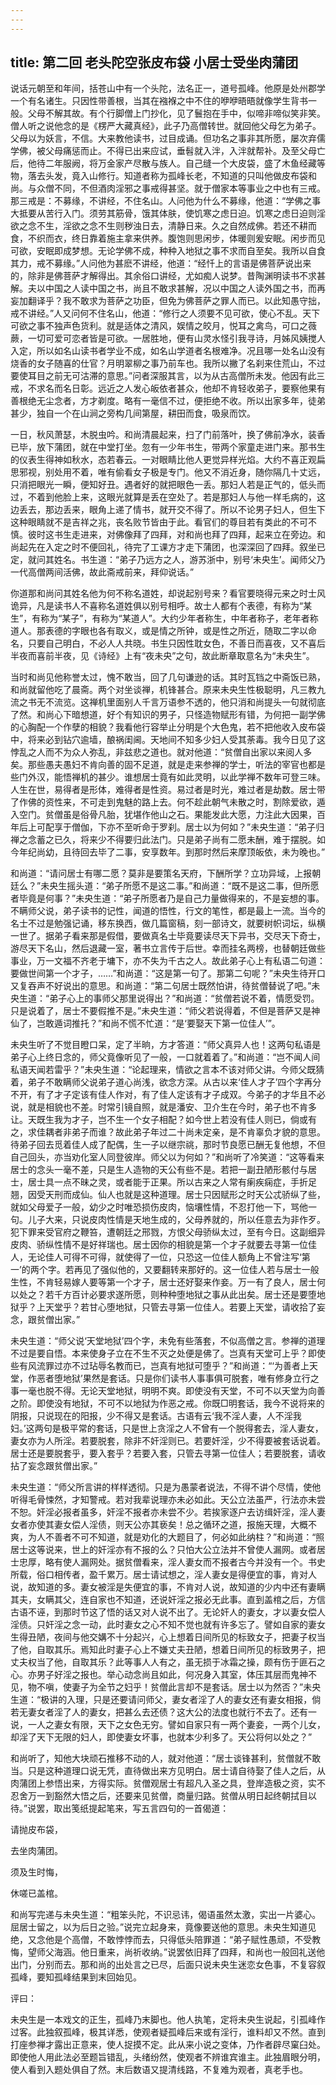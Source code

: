 ```yaml
---
---
---
```

title: 第二回 老头陀空张皮布袋 小居士受坐肉蒲团
---



说话元朝至和年间，括苍山中有一个头陀，法名正一，道号孤峰。他原是处州郡学一个有名诸生。只因性带善根，当其在襁褓之中不住的咿咿晤晤就像学生背书一般。父母不解其故。有个行脚僧上门抄化，见了鬟抱在手中，似啼非啼似笑非笑。僧人听之说他念的是《楞严大藏真经》，此子乃高僧转世。就回他父母乞为弟子。父母以为妖言，不信。大来教他读书，过目成诵。但功名之事非其所愿，屡次弃儒学佛，被父母痛惩而止。不得已出来应试，垂髫就入泮，入泮就帮补。及至父母亡后，他待二年服阙，将万金家产尽散与族人。自己缝一个大皮袋，盛了木鱼经藏等物，落去头发，竟入山修行。知道者称为孤峰长老，不知道的只叫他做皮布袋和尚。与众僧不同，不但酒肉淫邪之事戒得甚坚。就于僧家本等事业之中也有三戒。那三戒是：不募缘，不讲经，不住名山。人问他为什么不募缘，他道：“学佛之事大抵要从苦行入门。须劳其筋骨，饿其体肤，使饥寒之虑日迫。饥寒之虑日迫则淫欲之念不生，淫欲之念不生则秽浊日去，清静日来。久之自然成佛。若还不耕而食，不织而衣，终日靠着施主拿来供养。腹饱则思闲步，体暖则爰安眠。闲步而见可欲，安眠即成梦想。无论学佛不成，种种入地狱之事不求而自至矣。我所以自食其力，戒不募缘。”人问他为甚麽不讲经，他道：“经忏上的言语是佛菩萨说出来的，除非是佛菩萨才解得出。其余俗口讲经，尤如痴人说梦。昔陶渊明读书不求甚解。夫以中国之人读中国之书，尚且不敢求甚解，况以中国之人读外国之书，而再妄加翻译乎？我不敢求为菩萨之功臣，但免为佛菩萨之罪人而已。以此知愚守拙，戒不讲经。”人又问何不住名山，他道：“修行之人须要不见可欲，使心不乱。天下可欲之事不独声色货利。就是适体之清风，娱情之皎月，悦耳之禽鸟，可口之薇蕨，一切可爱可恋者皆是可欲。一居胜地，便有山灵水怪引我寻诗，月姊风姨搅人入定，所以如名山读书者学业不成，如名山学道者名根难净。况且哪一处名山没有烧香的女子随喜的仕官？月明翠柳之事乃前车也。我所以撇了名刹来住荒山，不过要使耳目之前无可沽滞的意思。”问者深服其言，以为从古高僧所未发。他因有此三戒，不求名而名日彰。远近之人发心皈依者甚众，他却不肯轻收弟子，要察他果有善根绝无尘念者，方才剃度。略有一毫信不过，便拒绝不收。所以出家多年，徒弟甚少，独自一个在山涧之旁构几间第屋，耕田而食，吸泉而饮。

一日，秋风萧瑟，木脱虫吟。和尚清晨起来，扫了门前落叶，换了佛前净水，装香已毕，放下蒲团，就在中堂打坐。忽有一少年书生，带两个家童走进门来。那书生的仪表生得神如秋水，态若春云。一对眼睛比他人更觉异样光焰。大约不喜正观扁思邪视，别处用不着，唯有偷看女子极是专门。他又不消近身，随你隔几十丈远，只消把眼光一瞬，便知好丑。遇者好的就把眼色一丢。那妇人若是正气的，低头而过，不着到他脸上来，这眼光就算是丢在空处了。若是那妇人与他一样毛病的，这边丢去，那边丢来，眼角上递了情书，就开交不得了。所以不论男子妇人，但生下这种眼睛就不是吉祥之兆，丧名败节皆由于此。看官们的尊目若有类此的不可不慎。彼时这书生走进来，对佛像拜了四拜，对和尚也拜了四拜，起来立在旁边。和尚起先在入定之时不便回礼，待完了工课方才走下蒲团，也深深回了四拜。叙坐已定，就问其姓名。书生道：“弟子乃远方之人，游苏浙中，别号‘未央生’。闻师父乃一代高僧两间活佛，故此斋戒前来，拜仰说话。”

你道那和尚问其姓名他为何不称名道姓，却说起别号来？看官要晓得元来之时士风诡异，凡是读书人不喜称名道姓俱以别号相呼。故士人都有个表德，有称为“某生”，有称为“某子”，有称为“某道人”。大约少年者称生，中年者称子，老年者称道人。那表德的字眼也各有取义，或是情之所钟，或是性之所近，随取二字以命名，只要自己明白，不必人人共晓。书生只因性耽女色，不善日而喜夜，又不喜后半夜而喜前半夜，见《诗经》上有“夜未央”之句，故此断章取意名为“未央生”。

当时和尚见他称誉太过，愧不敢当，回了几句谦逊的话。其时瓦铛之中斋饭已熟，和尚就留他吃了晨斋。两个对坐谈禅，机锋甚合。原来未央生性极聪明，凡三教九流之书无不流览。这禅机里面别人千言万语参不透的，他只消和尚提头一句就彻底了然。和尚心下暗想道，好个有知识的男子，只怪造物赋形有错，为何把一副学佛的心胸配一个作孽的相貌？我看他行容举止分明是个大色鬼，若不把他收入皮布袋中，将来必到钻穴逾墙，酿祸闺阃。天地间不知多少妇人受其荼毒。我今日见了这悖乱之人而不为众人弥乱，非兹悲之道也。就对他道：“贫僧自出家以来阅人多矣。那些愚夫愚妇不肯向善的固不足道，就是走来参禅的学士，听法的宰官也都是些门外汉，能悟禅机的甚少。谁想居士竟有如此灵明，以此学禅不数年可登三味。人生在世，易得者是形体，难得者是性资。易过者是时光，难过者是劫数。居士带了作佛的资性来，不可走到鬼魅的路上去。何不趁此朝气未散之时，割除爱欲，遁入空门。贫僧虽是俗骨凡胎，犹堪作他山之石。果能发此大愿，力注此大因果，百年后上可配享于僧伽，下亦不至听命于罗刹。居士以为何如？”未央生道：“弟子归禅之念蓄之已久，将来少不得要归此法门。只是弟子尚有二愿未酬，难于摆脱。如今年纪尚幼，且待回去毕了二事，安享数年。到那时然后来摩顶皈依，未为晚也。”

和尚道：“请问居士有哪二愿？莫非是要策名天府，下酬所学？立功异域，上报朝廷么？”未央生摇头道：“弟子所愿不是这二事。”和尚道：“既不是这二事，但所愿者毕竟是何事？”未央生道：“弟子所愿者乃是自己力量做得来的，不是妄想的事。不瞒师父说，弟子读书的记性，闻道的悟性，行文的笔性，都是最上一流。当今的名士不过是勉强记诵，移东换西，做几篇窗稿，刻一部诗文，就要树帜词坛，纵横一世了。据弟子看来那是假借，要做真名士毕竟要读尽天下异书，交尽天下奇士，游尽天下名山，然后退藏一室，著书立言传于后世。幸而挂名两榜，也替朝廷做些事业，万一文福不齐老于墉下，亦不失为千古之人。故此弟子心上有私语二句道：要做世间第一个才子，……”和尚道：“这是第一句了。那第二句呢？”未央生待开口又复吞声不好说出的意思。和尚道：“第二句居士既然怕讲，待贫僧替说了吧。”未央生道：“弟子心上的事师父那里说得出？”和尚道：“贫僧若说不着，情愿受罚。只是说着了，居士不要假推不是。”未央生道：“师父若说得着，不但是菩萨又是神仙了，岂敢遁词推托？”和尚不慌不忙道：“是‘要娶天下第一位佳人’”。

未央生听了不觉目瞪口呆，定了半晌，方才答道：“师父真异人也！这两句私语是弟子心上终日念的，师父竟像听见了一般，一口就着着了。”和尚道：“岂不闻人间私语天闻若雷乎？”未央生道：“论起理来，情欲之言本不该对师父讲。今师父既猜着，弟子不敢瞒师父说弟子道心尚浅，欲念方深。从古以来‘佳人才子’四个字再分不开，有了才子定该有佳人作对，有了佳人定该有才子成双。今弟子的才华且不必说，就是相貌也不差。时常引镜自照，就是潘安、卫介生在今时，弟子也不肯多让。天既生我为才子，岂不生一个女子相配？如今世上若没有佳人则已，倘或有之，求佳耦者非弟子而谁？故此弟子年过二十尚未定亲，是不肯辜负才貌的意思。待弟子回去觅着佳人成了配偶，生一子以继宗祧，那时节良愿已酬无复他想，不但自己回头，亦当劝化室人同登彼岸。师父以为何如？”和尚听了冷笑道：“这等看来居士的念头一毫不差，只是生人造物的天公有些不是。若把一副丑陋形骸付与居士，居士具一点不昧之灵，或者能于正果。所以古来之人常有瘌疾痫症，手折足翘，因受天刑而成仙。仙人也就是这种道理。居士只因赋形之时天公忒骄纵了些，就如父母爱子一般，幼少之时唯恐损伤皮肉，恼壤性情，不忍打他一下，骂他一句。儿子大来，只说皮肉性情是天地生成的，父母养就的，所以任意去为非作歹。犯下罪来受官府之鞭笞，遭朝廷之邢戮，方恨父母骄纵太过，至有今日。这副细异皮肉、骄纵性情不是好祥瑞也。居士因你的相貌是第一个才子就要去寻第一位佳人，无论佳人可得不可得，就使得了一位，只恐这一位佳人额角上不曾注写‘第一’的两个字。若再见了强似他的，又要翻转来那好的。这一位佳人若与居士一般生性，不肯轻易嫁人要等第一个才子，居士还好娶来作妾。万一有了良人，居士何以处之？若千方百计必要求遂所愿，则种种堕地狱之事从此出矣。居士还是要堕地狱乎？上天堂乎？若甘心堕地狱，只管去寻第一位佳人。若要上天堂，请收拾了妄念，跟贫僧出家。”

未央生道：“师父说‘天堂地狱’四个字，未免有些落套，不似高僧之言。参禅的道理不过是要自悟。本来使身子立在不生不灭之处便是佛了。岂真有天堂可上乎？即使些有风流罪过亦不过玷辱名教而已，岂真有地狱可堕乎？”和尚道：“‘为善者上天堂，作恶者堕地狱’果然是套话。只是你们读书人事事俱可脱套，唯有修身立行之事一毫也脱不得。无论天堂地狱，明明不爽。即使没有天堂，不可不以天堂为向善之阶。即使没有地狱，不可不以地狱为作恶之戒。你既□明套话，我今不说将来的阴报，只说现在的阳报，少不得又是套话。古语有云‘我不淫人妻，人不淫我妇。’这两句是极平常的套话，只是世上贪淫之人不曾有一个脱得套去，淫人妻女，妻女亦为人所淫。若要脱套，除非不奸淫则已。若要奸淫，少不得要被套话说着。居士还是要脱套乎，要入套乎？若要入套，只管去寻第一位佳人；若要脱套，请收拈了妄念跟贫僧出家。”

未央生道：“师父所言讲的样样透彻。只是为愚蒙者说法，不得不讲个尽情，使他听得毛骨悚然，才知警戒。若对我辈说理亦未必如此。天公立法虽严，行法亦未尝不恕。奸淫必报者虽多，奸淫不报者亦未尝不少。若挨家逐户去访缉奸淫，淫人妻女者亦使其妻女偿人淫债，则天公亦其亵矣！总之循环之道，报施天理，大概不爽，为人不善者不可不知道，就是劝化的大题目了，何必如此纳柱？”和尚道：“照居士这等说来，世上的奸淫亦有不报的么？只怕大公立法并不曾使人漏网。或者居士忠厚，略有使人漏网处。据贫僧看来，淫人妻女而不报者古今并没有一个。书史所载，俗口相传者，盈千累万。居士请试想之，淫人妻女是得便宜的事，肯对人说，故知道的多。妻女被淫是失便宜的事，不肯对人说，故知道的少内中还有妻瞒其夫，女瞒其父，连自家也不知道，还说奸淫之报必无此事。直到盖棺之后，方信古语不诬，到那时节这了悟的话又对人说不出了。无论奸人的妻女，才以妻女偿人淫债。只奸淫之念一动，此时妻女之心不知不觉也就有许多忘了。譬如自家的妻女生得丑陋，夜间与他交媾不十分起兴，心上想着日间所见的标致女子，把妻子权当了他，自取其乐。焉知此时妻子心上不嫌丈夫丑陋，想着日间所见的标致男子，把丈夫权当了他，自取其乐？此等事人人有之，虽无损于冰霜之操，颇有伤于匪石之心。亦男子好淫之报也。举心动念尚且如此，何况身入其室，体压其层而鬼神不见，物不嗔，使妻子为全节之妇乎！贫僧此言却不是套话。居士以为然否？”未央生道：“极讲的入理，只是还要请问师父，妻女者淫了人的妻女还有妻女相报，倘若无妻女者淫了人的妻女，把甚么去还债？这大公的法度也就行不去了。还有一说，一人之妻女有限，天下之女色无穷。譬如自家只有一两个妻妾，一两个儿女，却淫了天下无限的妇人，即使妻女坏事，也就本少利多了。天公将何以处之？”

和尚听了，知他大块顽石推移不动的人，就对他道：“居士谈锋甚利，贫僧就不敢当。只是这种道理口说无凭，直待做出来方见明白。居士请自待娶了佳人之后，从肉蒲团上参悟出来，方得实际。贫僧观居士有超凡入圣之具，登岸造极之资，实不忍舍万一到豁然大悟之后，还要来见贫僧，商量归路。贫僧从明日起终朝拭目以待。”说罢，取出笺纸提起笔来，写五言四句的一首偈道：

请抛皮布袋，

去坐肉蒲团。

须及生时悔，

休嗟已盖棺。

和尚写完递与未央生道：“粗笨头陀，不识忌讳，偈语虽然太激，实出一片婆心。屈居士留之，以为后日之验。”说完立起身来，竟像要送他的意思。未央生知道见绝，又念他是个高僧，不敢悖悖而去，只得低头陪罪道：“弟子赋性愚顽，不受教悔，望师父海涵。他日重来，尚祈收纳。”说罢依旧拜了四拜，和尚也一般回礼送他出门，分别而去。那和尚的出处言之已尽，后面只说未央生迷恋女色事，不复容叙孤峰，要知孤峰结果到末回始见。

评曰：

未央生是一本戏文的正生，孤峰乃末脚也。他人执笔，定将未央生说起，引孤峰作过客。此独叙孤峰，极其详悉，使观者疑孤峰后来或有淫行，谁料却又不然。直到打座参禅才露出正意来，使人捉摸不定。此从来小说之变体，乃作者辟尽窠臼处。即使他人用此法必至题旨错乱，头绪纷然，使观者不辨谁宾谁主。此独眉眼分明，使人看到入题处俱自了然。末后数语又提清线路，不复难为观者，真老手也。